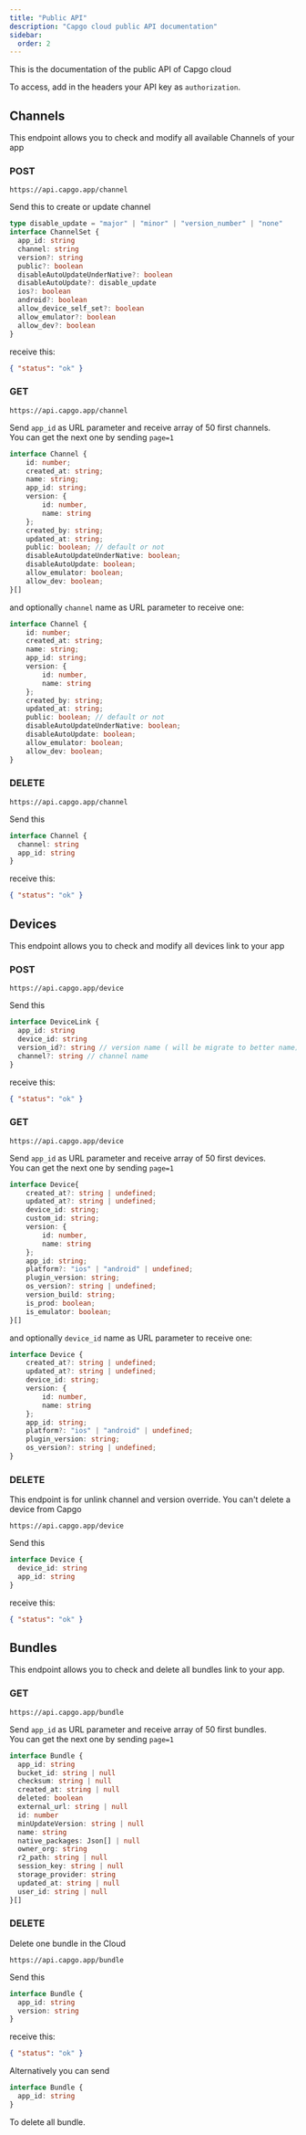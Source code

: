 ```yaml
---
title: "Public API"
description: "Capgo cloud public API documentation"
sidebar:
  order: 2
---
```



This is the documentation of the public API of Capgo cloud

To access, add in the headers your API key as `authorization`. 

<LinkCard
	title="Get API key"
	href="https://web.capgo.app/dashboard/apikeys/"
/>


## Channels

This endpoint allows you to check and modify all available Channels of your app

### POST

`https://api.capgo.app/channel`

Send this to create or update channel

```typescript
type disable_update = "major" | "minor" | "version_number" | "none"
interface ChannelSet {
  app_id: string
  channel: string
  version?: string
  public?: boolean
  disableAutoUpdateUnderNative?: boolean
  disableAutoUpdate?: disable_update
  ios?: boolean
  android?: boolean
  allow_device_self_set?: boolean
  allow_emulator?: boolean
  allow_dev?: boolean
}
```

receive this:

```json
{ "status": "ok" }
```

### GET

`https://api.capgo.app/channel`

Send `app_id` as URL parameter and receive array of 50 first channels.\
You can get the next one by sending `page=1`

```typescript
interface Channel {
    id: number;
    created_at: string;
    name: string;
    app_id: string;
    version: {
        id: number,
        name: string
    };
    created_by: string;
    updated_at: string;
    public: boolean; // default or not
    disableAutoUpdateUnderNative: boolean;
    disableAutoUpdate: boolean;
    allow_emulator: boolean;
    allow_dev: boolean;
}[]
```

and optionally `channel` name as URL parameter to receive one:

```typescript
interface Channel {
    id: number;
    created_at: string;
    name: string;
    app_id: string;
    version: {
        id: number,
        name: string
    };
    created_by: string;
    updated_at: string;
    public: boolean; // default or not
    disableAutoUpdateUnderNative: boolean;
    disableAutoUpdate: boolean;
    allow_emulator: boolean;
    allow_dev: boolean;
}
```

### DELETE

`https://api.capgo.app/channel`

Send this

```typescript
interface Channel {
  channel: string
  app_id: string
}
```

receive this:

```json
{ "status": "ok" }
```

## Devices

This endpoint allows you to check and modify all devices link to your app

### POST&#x20;

`https://api.capgo.app/device`

Send this

```typescript
interface DeviceLink {
  app_id: string
  device_id: string
  version_id?: string // version name ( will be migrate to better name)
  channel?: string // channel name
}
```

receive this:

```json
{ "status": "ok" }
```

### GET

`https://api.capgo.app/device`

Send `app_id` as URL parameter and receive array of 50 first devices.\
You can get the next one by sending `page=1`

```typescript
interface Device{
    created_at?: string | undefined;
    updated_at?: string | undefined;
    device_id: string;
    custom_id: string;
    version: {
        id: number,
        name: string
    };
    app_id: string;
    platform?: "ios" | "android" | undefined;
    plugin_version: string;
    os_version?: string | undefined;
    version_build: string;
    is_prod: boolean;
    is_emulator: boolean;
}[]       
```

and optionally `device_id` name as URL parameter to receive one:

```typescript
interface Device {
    created_at?: string | undefined;
    updated_at?: string | undefined;
    device_id: string;
    version: {
        id: number,
        name: string
    };
    app_id: string;
    platform?: "ios" | "android" | undefined;
    plugin_version: string;
    os_version?: string | undefined;
}
```

### DELETE

This endpoint is for unlink channel and version override. You can't delete a device from Capgo

`https://api.capgo.app/device`

Send this

```typescript
interface Device {
  device_id: string
  app_id: string
}
```

receive this:

```json
{ "status": "ok" }
```

## Bundles&#x20;

This endpoint allows you to check and delete all bundles link to your app.

### GET

`https://api.capgo.app/bundle`

Send `app_id` as URL parameter and receive array of 50 first bundles.\
You can get the next one by sending `page=1`

```typescript
interface Bundle {
  app_id: string
  bucket_id: string | null
  checksum: string | null
  created_at: string | null
  deleted: boolean
  external_url: string | null
  id: number
  minUpdateVersion: string | null
  name: string
  native_packages: Json[] | null
  owner_org: string
  r2_path: string | null
  session_key: string | null
  storage_provider: string
  updated_at: string | null
  user_id: string | null
}[]
```

### DELETE

Delete one bundle in the Cloud

`https://api.capgo.app/bundle`

Send this

```typescript
interface Bundle {
  app_id: string
  version: string
}
```

receive this:

```json
{ "status": "ok" }
```

Alternatively you can send&#x20;

```typescript
interface Bundle {
  app_id: string
}
```

To delete all bundle.
